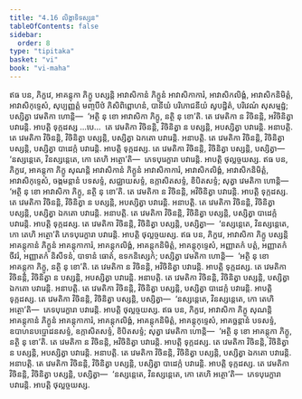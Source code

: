 ```yaml
---
title: "4.16 លិង្គាទិទស្សន"
tableOfContents: false
sidebar:
  order: 8
type: "tipitaka"
basket: "vi"
book: "vi-maha"
---
```



<DynamicBreadcrumb />

<Division number="229" book="vi-maha">

<Paragraph number="1053" book="vi-maha">
ឥធ បន, ភិក្ខវេ, អាគន្តុកា ភិក្ខូ បស្សន្តិ អាវាសិកានំ ភិក្ខូនំ អាវាសិកាការំ, អាវាសិកលិង្គំ, អាវាសិកនិមិត្តំ, អាវាសិកុទ្ទេសំ, សុប្បញ្ញត្តំ មញ្ចបីឋំ ភិសិពិព្ពោហនំ, បានីយំ បរិភោជនីយំ សូបដ្ឋិតំ, បរិវេណំ សុសម្មដ្ឋំ; បស្សិត្វា វេមតិកា ហោន្តិ—  ‘អត្ថិ នុ ខោ អាវាសិកា ភិក្ខូ, នត្ថិ នុ ខោ’តិ. តេ វេមតិកា ន វិចិនន្តិ, អវិចិនិត្វា បវារេន្តិ. អាបត្តិ ទុក្កដស្ស …បេ…  តេ វេមតិកា វិចិនន្តិ, វិចិនិត្វា ន បស្សន្តិ, អបស្សិត្វា បវារេន្តិ. អនាបត្តិ. តេ វេមតិកា វិចិនន្តិ, វិចិនិត្វា បស្សន្តិ, បស្សិត្វា ឯកតោ បវារេន្តិ. អនាបត្តិ. តេ វេមតិកា វិចិនន្តិ, វិចិនិត្វា បស្សន្តិ, បស្សិត្វា បាដេក្កំ បវារេន្តិ. អាបត្តិ ទុក្កដស្ស. តេ វេមតិកា វិចិនន្តិ, វិចិនិត្វា បស្សន្តិ, បស្សិត្វា—  ‘នស្សន្តេតេ, វិនស្សន្តេតេ, កោ តេហិ អត្ថោ’តិ—  ភេទបុរេក្ខារា បវារេន្តិ. អាបត្តិ ថុល្លច្ចយស្ស.
</Paragraph>

<Paragraph number="1054" book="vi-maha">
ឥធ បន, ភិក្ខវេ, អាគន្តុកា ភិក្ខូ សុណន្តិ អាវាសិកានំ ភិក្ខូនំ អាវាសិកាការំ, អាវាសិកលិង្គំ, អាវាសិកនិមិត្តំ, អាវាសិកុទ្ទេសំ, ចង្កមន្តានំ បទសទ្ទំ, សជ្ឈាយសទ្ទំ, ឧក្កាសិតសទ្ទំ, ខិបិតសទ្ទំ; សុត្វា វេមតិកា ហោន្តិ—  ‘អត្ថិ នុ ខោ អាវាសិកា ភិក្ខូ, នត្ថិ នុ ខោ’តិ. តេ វេមតិកា ន វិចិនន្តិ, អវិចិនិត្វា បវារេន្តិ. អាបត្តិ ទុក្កដស្ស. តេ វេមតិកា វិចិនន្តិ, វិចិនិត្វា ន បស្សន្តិ, អបស្សិត្វា បវារេន្តិ. អនាបត្តិ. តេ វេមតិកា វិចិនន្តិ, វិចិនិត្វា បស្សន្តិ, បស្សិត្វា ឯកតោ បវារេន្តិ. អនាបត្តិ. តេ វេមតិកា វិចិនន្តិ, វិចិនិត្វា បស្សន្តិ, បស្សិត្វា បាដេក្កំ បវារេន្តិ. អាបត្តិ ទុក្កដស្ស. តេ វេមតិកា វិចិនន្តិ, វិចិនិត្វា បស្សន្តិ, បស្សិត្វា—  ‘នស្សន្តេតេ, វិនស្សន្តេតេ, កោ តេហិ អត្ថោ’តិ ភេទបុរេក្ខារា បវារេន្តិ. អាបត្តិ ថុល្លច្ចយស្ស.
</Paragraph>

<Paragraph number="1055" book="vi-maha">
ឥធ បន, ភិក្ខវេ, អាវាសិកា ភិក្ខូ បស្សន្តិ អាគន្តុកានំ ភិក្ខូនំ អាគន្តុកាការំ, អាគន្តុកលិង្គំ, អាគន្តុកនិមិត្តំ, អាគន្តុកុទ្ទេសំ, អញ្ញាតកំ បត្តំ, អញ្ញាតកំ ចីវរំ, អញ្ញាតកំ និសីទនំ, បាទានំ ធោតំ, ឧទកនិស្សេកំ; បស្សិត្វា វេមតិកា ហោន្តិ—  ‘អត្ថិ នុ ខោ អាគន្តុកា ភិក្ខូ, នត្ថិ នុ ខោ’តិ. តេ វេមតិកា ន វិចិនន្តិ, អវិចិនិត្វា បវារេន្តិ. អាបត្តិ ទុក្កដស្ស. តេ វេមតិកា វិចិនន្តិ, វិចិនិត្វា ន បស្សន្តិ, អបស្សិត្វា បវារេន្តិ. អនាបត្តិ. តេ វេមតិកា វិចិនន្តិ, វិចិនិត្វា បស្សន្តិ, បស្សិត្វា ឯកតោ បវារេន្តិ. អនាបត្តិ. តេ វេមតិកា វិចិនន្តិ, វិចិនិត្វា បស្សន្តិ, បស្សិត្វា បាដេក្កំ បវារេន្តិ. អាបត្តិ ទុក្កដស្ស. តេ វេមតិកា វិចិនន្តិ, វិចិនិត្វា បស្សន្តិ, បស្សិត្វា—  ‘នស្សន្តេតេ, វិនស្សន្តេតេ, កោ តេហិ អត្ថោ’តិ—  ភេទបុរេក្ខារា បវារេន្តិ. អាបត្តិ ថុល្លច្ចយស្ស.
</Paragraph>

<Paragraph number="1056" book="vi-maha">
ឥធ បន, ភិក្ខវេ, អាវាសិកា ភិក្ខូ សុណន្តិ អាគន្តុកានំ ភិក្ខូនំ អាគន្តុកាការំ, អាគន្តុកលិង្គំ, អាគន្តុកនិមិត្តំ, អាគន្តុកុទ្ទេសំ, អាគច្ឆន្តានំ បទសទ្ទំ, ឧបាហនបប្ផោដនសទ្ទំ, ឧក្កាសិតសទ្ទំ, ខិបិតសទ្ទំ; សុត្វា វេមតិកា ហោន្តិ—  ‘អត្ថិ នុ ខោ អាគន្តុកា ភិក្ខូ, នត្ថិ នុ ខោ’តិ. តេ វេមតិកា ន វិចិនន្តិ, អវិចិនិត្វា បវារេន្តិ. អាបត្តិ ទុក្កដស្ស. តេ វេមតិកា វិចិនន្តិ, វិចិនិត្វា ន បស្សន្តិ, អបស្សិត្វា បវារេន្តិ. អនាបត្តិ. តេ វេមតិកា វិចិនន្តិ, វិចិនិត្វា បស្សន្តិ, បស្សិត្វា ឯកតោ បវារេន្តិ. អនាបត្តិ. តេ វេមតិកា វិចិនន្តិ, វិចិនិត្វា បស្សន្តិ, បស្សិត្វា បាដេក្កំ បវារេន្តិ. អាបត្តិ ទុក្កដស្ស. តេ វេមតិកា វិចិនន្តិ, វិចិនិត្វា បស្សន្តិ, បស្សិត្វា—  ‘នស្សន្តេតេ, វិនស្សន្តេតេ, កោ តេហិ អត្ថោ’តិ—  ភេទបុរេក្ខារា បវារេន្តិ. អាបត្តិ ថុល្លច្ចយស្ស.
</Paragraph>
</Division>